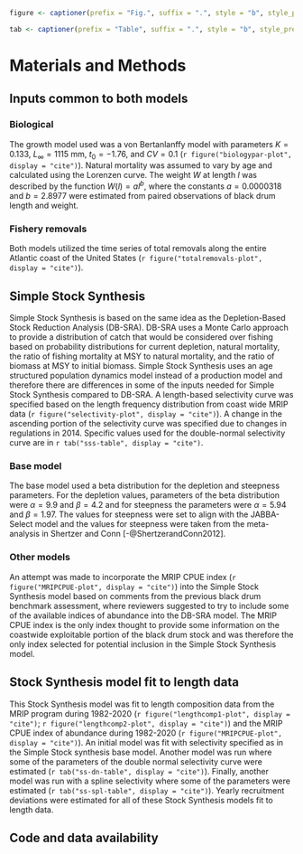 
```r
figure <- captioner(prefix = "Fig.", suffix = ".", style = "b", style_prefix = TRUE)

```

```r
tab <- captioner(prefix = "Table", suffix = ".", style = "b", style_prefix = TRUE)

```


# Materials and Methods


## Inputs common to both models

### Biological

The growth model used was a von Bertanlanffy model with parameters $K = 0.133$, $L_{\infty} = 1115$ mm, $t_{0} = -1.76$, and $CV = 0.1$ (`r figure("biologypar-plot", display = "cite")`). Natural mortality was assumed to vary by age and calculated using the Lorenzen curve. The weight $W$ at length $l$ was described by the function $W(l) = al^{b}$, where the constants $a = 0.0000318$ and $b = 2.8977$ were estimated from paired observations of black drum length and weight.

### Fishery removals

Both models utilized the time series of total removals along the entire Atlantic coast of the United States (`r figure("totalremovals-plot", display = "cite")`).


## Simple Stock Synthesis

Simple Stock Synthesis is based on the same idea as the Depletion-Based Stock Reduction Analysis (DB-SRA). DB-SRA uses a Monte Carlo approach to provide a distribution of catch that would be considered over fishing based on probability distributions for current depletion, natural mortality, the ratio of fishing mortality at MSY to natural mortality, and the ratio of biomass at MSY to initial biomass. Simple Stock Synthesis uses an age structured population dynamics model instead of a production model and therefore there are differences in some of the inputs needed for Simple Stock Synthesis compared to DB-SRA. A length-based selectivity curve was specified based on the length frequency distribution from coast wide MRIP data (`r figure("selectivity-plot", display = "cite")`). A change in the ascending portion of the selectivity curve was specified due to changes in regulations in 2014. Specific values used for the double-normal selectivity curve are in `r tab("sss-table", display = "cite")`.

### Base model

The base model used a beta distribution for the depletion and steepness parameters. For the depletion values, parameters of the beta distribution were $\alpha = 9.9$ and $\beta = 4.2$ and for steepness the parameters were $\alpha = 5.94$ and $\beta = 1.97$. The values for steepness were set to align with the JABBA-Select model and the values for steepness were taken from the meta-analysis in Shertzer and Conn [-@ShertzerandConn2012].

### Other models 

An attempt was made to incorporate the MRIP CPUE index (`r figure("MRIPCPUE-plot", display = "cite")`) into the Simple Stock Synthesis model based on comments from the previous black drum benchmark assessment, where reviewers suggested to try to include some of the available indices of abundance into the DB-SRA model. The MRIP CPUE index is the only index thought to provide some information on the coastwide exploitable portion of the black drum stock and was therefore the only index selected for potential inclusion in the Simple Stock Synthesis model. 

## Stock Synthesis model fit to length data

This Stock Synthesis model was fit to length composition data from the MRIP program during 1982-2020 (`r figure("lengthcomp1-plot", display = "cite")`; `r figure("lengthcomp2-plot", display = "cite")`) and the MRIP CPUE index of abundance during 1982-2020 (`r figure("MRIPCPUE-plot", display = "cite")`). An initial model was fit with selectivity specified as in the Simple Stock synthesis base model. Another model was run where some of the parameters of the double normal selectivity curve were estimated (`r tab("ss-dn-table", display = "cite")`). Finally, another model was run with a spline selectivity where some of the parameters were estimated (`r tab("ss-spl-table", display = "cite")`). Yearly recruitment deviations were estimated for all of these Stock Synthesis models fit to length data.

## Code and data availability


